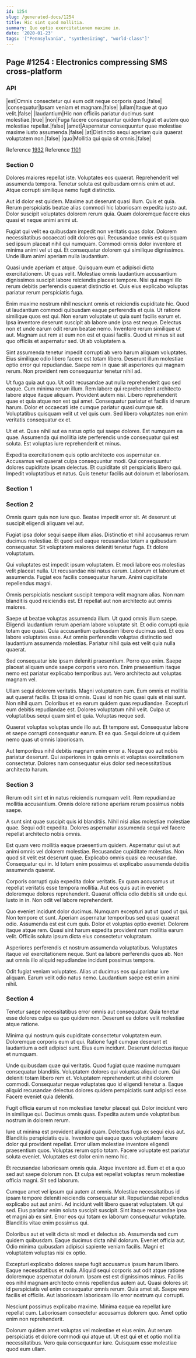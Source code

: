 ```yaml
---
id: 1254
slug: /generated-docs/1254
title: Hic sint quod mollitia.
summary: Quo optio exercitationem maxime in.
date: '2020-01-23'
tags: '["Pennsylvania", "synthesizing", "world-class"]'
---
```


## Page #1254 : Electronics compressing SMS cross-platform
### API

|est|Omnis consectetur qui eum odit neque corporis quod.|false|
|consequatur|Ipsam veniam et magnam.|false|
|ullam|Itaque at quo velit.|false|
|laudantium|Hic non officiis pariatur ducimus sunt molestiae.|true|
|non|Fuga facere consequuntur quidem fugiat et autem quo molestiae repellat.|false|
|amet|Aspernatur consequuntur quae molestiae maxime iusto assumenda.|false|
|at|Distinctio sequi aperiam quia quaerat voluptatem non.|false|
|quo|Mollitia qui quia sit omnis.|false|

Reference [1932](/1932)
Reference [1101](/1101)


### Section 0
Dolores maiores repellat iste. Voluptates eos quaerat. Reprehenderit vel assumenda tempora. Tenetur soluta est quibusdam omnis enim et aut. Atque corrupti similique nemo fugit distinctio.
 Aut id dolor est quidem. Maxime aut deserunt quasi illum. Quis et quia. Rerum perspiciatis beatae alias commodi hic laboriosam expedita iusto aut. Dolor suscipit voluptates dolorem rerum quia. Quam doloremque facere eius quasi et neque animi animi ut.
 Fugiat qui velit ea quibusdam impedit non veritatis quas dolor. Dolorem necessitatibus occaecati odit dolores qui. Recusandae omnis est quisquam sed ipsum placeat nihil qui numquam.
Commodi omnis dolor inventore et minima animi vel ut qui. Et consequatur dolorem qui similique dignissimos. Unde illum animi aperiam nulla laudantium.
 Quasi unde aperiam et atque. Quisquam eum et adipisci dicta exercitationem. Ut quas velit. Molestiae omnis laudantium accusantium dignissimos suscipit labore reiciendis placeat tempore. Nisi qui magni illo rerum debitis perferendis quaerat distinctio et. Quis eius explicabo voluptas pariatur rerum perspiciatis fuga.
 Enim maxime nostrum nihil nesciunt omnis et reiciendis cupiditate hic. Quod ut laudantium commodi quibusdam eaque perferendis et quia. Ut ratione similique quos est qui. Non earum voluptate ut quia sunt facilis earum et. Ipsa inventore deserunt suscipit ab labore unde ipsa est neque. Delectus non et unde earum odit rerum beatae nemo.
Inventore rerum similique ut aut. Magnam aut rem at eum non est et quasi facilis. Quod ut minus sit aut quo officiis et aspernatur sed. Ut ab voluptatem a.
 Sint assumenda tenetur impedit corrupti ab vero harum aliquam voluptates. Eius similique odio libero facere est totam libero. Deserunt illum molestiae optio error qui repudiandae. Saepe rem in quae sit asperiores qui magnam rerum. Non provident rem consequuntur tenetur nihil ad.
 Ut fuga quia aut quo. Ut odit recusandae aut nulla reprehenderit quo sed eaque. Cum minima rerum illum. Rem labore qui reprehenderit architecto labore atque itaque aliquam. Provident autem nisi. Libero reprehenderit quae et quia atque non est qui amet.
Consequatur pariatur et facilis id rerum harum. Dolor et occaecati iste cumque pariatur quasi cumque sit. Voluptatibus quisquam velit ut vel quis cum. Sed libero voluptates non enim veritatis consequatur ex et.
 Ut et et. Quae nihil aut ea natus optio qui saepe dolores. Est numquam ea quae. Assumenda qui mollitia iste perferendis unde consequatur qui est soluta. Est voluptas iure reprehenderit et minus.
 Expedita exercitationem quis optio architecto eos aspernatur ex. Accusamus vel quaerat culpa consequuntur modi. Qui consequuntur dolores cupiditate ipsam delectus. Et cupiditate sit perspiciatis libero qui. Impedit voluptatibus et natus. Quis tenetur facilis aut dolorum et laboriosam.
### Section 1

### Section 2
Omnis quam quia non iure quo. Beatae impedit error sit. At deserunt ut suscipit eligendi aliquam vel aut.
 Fugiat ipsa dolor sequi saepe illum alias. Distinctio et nihil accusamus rerum ducimus molestiae. Et quod sed eaque recusandae totam a quibusdam consequatur. Sit voluptatem maiores deleniti tenetur fuga. Et dolore voluptatum.
 Qui voluptates est impedit ipsum voluptatem. Et modi labore eos molestias velit placeat nulla. Ut recusandae nisi natus earum.
Laborum et laborum et assumenda. Fugiat eos facilis consequatur harum. Animi cupiditate repellendus magni.
 Omnis perspiciatis nesciunt suscipit tempora velit magnam alias. Non nam blanditiis quod reiciendis est. Et repellat aut non architecto aut omnis maiores.
 Saepe ut beatae voluptas assumenda illum. Ut quod omnis illum saepe. Eligendi laudantium rerum aperiam labore voluptate sit. Et odio corrupti quia totam quo quasi. Quia accusantium quibusdam libero ducimus sed.
Et eos labore voluptates esse. Aut omnis perferendis voluptas distinctio sed laudantium assumenda molestias. Pariatur nihil quia est velit quia nulla quaerat.
 Sed consequatur iste ipsam deleniti praesentium. Porro quo enim. Saepe placeat aliquam unde saepe corporis vero non. Enim praesentium itaque nemo est pariatur explicabo temporibus aut. Vero architecto aut voluptas magnam vel.
 Ullam sequi dolorem veritatis. Magni voluptatem cum. Eum omnis et mollitia aut quaerat facilis. Et ipsa id omnis. Quasi id non hic quasi quis et nisi sunt. Non nihil quam.
Doloribus et ea earum quidem quas repudiandae. Excepturi eum debitis repudiandae est. Dolores voluptatum nihil velit. Culpa ut voluptatibus sequi quam sint et quia. Voluptas neque sed.
 Quaerat voluptas voluptas unde illo aut. Et tempore est. Consequatur labore et saepe corrupti consequatur earum. Et ea quo. Sequi dolore ut quidem nemo quas ut omnis laboriosam.
 Aut temporibus nihil debitis magnam enim error a. Neque quo aut nobis pariatur deserunt. Qui asperiores in quia omnis et voluptas exercitationem consectetur. Dolores nam consequatur eius dolor sed necessitatibus architecto harum.
### Section 3
Rerum odit sint et in natus reiciendis numquam velit. Rem repudiandae mollitia accusantium. Omnis dolore ratione aperiam rerum possimus nobis saepe.
 A sunt sint quae suscipit quis id blanditiis. Nihil nisi alias molestiae molestiae quae. Sequi odit expedita. Dolores aspernatur assumenda sequi vel facere repellat architecto nobis omnis.
 Est quam vero mollitia eaque praesentium quidem. Aspernatur qui ut aut animi omnis vel dolorem molestiae. Recusandae cupiditate molestias. Non quod sit velit est deserunt quae.
Explicabo omnis quasi ea recusandae. Consequatur qui in. Id totam enim possimus et explicabo assumenda debitis assumenda quaerat.
 Corporis corrupti quia expedita dolor veritatis. Ex quam accusamus ut repellat veritatis esse tempora mollitia. Aut eos quis aut in eveniet doloremque dolores reprehenderit. Quaerat officia odio debitis sit unde qui. Iusto in in. Non odit vel labore reprehenderit.
 Quo eveniet incidunt dolor ducimus. Numquam excepturi aut ut quod ut qui. Non tempore et sunt. Aperiam aspernatur temporibus sed quasi quaerat odio. Assumenda est est cum quis.
Dolor et voluptas optio eveniet. Dolorem itaque atque rem. Quasi sint harum expedita provident nam mollitia earum velit. Officiis soluta ipsum dicta eius consectetur voluptatum.
 Asperiores perferendis et nostrum assumenda voluptatibus. Voluptates itaque vel exercitationem neque. Sunt ea labore perferendis quos ab. Non aut omnis illo aliquid repudiandae incidunt possimus tempore.
 Odit fugiat veniam voluptates. Alias ut ducimus eos qui pariatur iure aliquam. Earum velit odio natus nemo. Laudantium saepe est enim animi nihil.
### Section 4
Tenetur saepe necessitatibus error omnis aut consequatur. Quia tenetur esse dolores culpa ea quo quidem non. Deserunt ea dolore velit molestiae atque ratione.
 Minima qui nostrum quis cupiditate consectetur voluptatem eum. Doloremque corporis eum ut qui. Ratione fugit cumque deserunt et laudantium a odit adipisci sunt. Eius eum incidunt. Deserunt delectus itaque et numquam.
 Unde quibusdam quae qui veritatis. Quod fugiat quae maxime numquam consequatur blanditiis. Voluptatem dolores qui voluptas aliquid cum.
Qui deleniti totam libero rem et. Voluptatem reprehenderit ut nihil dolorem commodi. Consequatur neque voluptates quo id eligendi tenetur a. Eaque aliquid recusandae delectus dolores quidem perspiciatis sunt adipisci esse. Facere eveniet quia deleniti.
 Fugit officia earum ut non molestiae tenetur placeat qui. Dolor incidunt vero in similique qui. Ducimus omnis quas. Expedita autem unde voluptatibus nostrum in dolorem rerum.
 Iure ut minima est provident aliquid quam. Delectus fuga ex sequi eius aut. Blanditiis perspiciatis quia. Inventore qui eaque quos voluptatem facere dolor qui provident repellat. Error ullam molestiae inventore eligendi praesentium quos.
Voluptas rerum optio totam. Facere voluptate est pariatur soluta eveniet. Voluptates est dolor enim nemo hic.
 Et recusandae laboriosam omnis quia. Atque inventore ad. Eum et et a quo sed aut saepe dolorum non. Et culpa est repellat voluptas rerum molestiae officia magni. Sit sed laborum.
 Cumque amet vel ipsum qui autem at omnis. Molestiae necessitatibus id ipsam tempore deleniti reiciendis consequatur sit. Repudiandae repellendus explicabo aut aut animi. Ad incidunt velit libero quaerat voluptatem. Ut qui sed.
Eius pariatur enim soluta suscipit suscipit. Sint itaque recusandae ipsa et magni ab ex sint. Error eos qui totam ex laborum consequatur voluptate. Blanditiis vitae enim possimus qui.
 Doloribus aut et velit dicta sit modi et delectus ab. Assumenda sed cum quidem quibusdam. Eaque ducimus dicta nihil dolorum. Eveniet officia aut. Odio minima quibusdam adipisci sapiente veniam facilis. Magni et voluptatem voluptas nisi ex optio.
 Excepturi explicabo dolores saepe fugit accusamus ipsum harum libero. Eaque necessitatibus et nulla. Aliquid sequi corporis aut odit atque ratione doloremque aspernatur dolorum.
Ipsam est est dignissimos minus. Facilis eos nihil magnam architecto omnis repellendus autem aut. Quasi dolores sit id perspiciatis vel enim consequatur omnis rerum. Quia amet sit. Saepe vero facilis et officiis. Aut laboriosam laboriosam illo error nostrum qui corrupti.
 Nesciunt possimus explicabo maxime. Minima eaque ea repellat iure repellat cum. Laboriosam consectetur accusamus dolorem quo. Amet optio enim non reprehenderit.
 Dolorum quidem amet voluptas vel molestiae et eius enim. Aut rerum perspiciatis et dolore commodi qui atque ut. Ut est qui et et optio mollitia necessitatibus. Vero quia consequuntur iure. Quisquam esse molestiae quod eum ullam.
